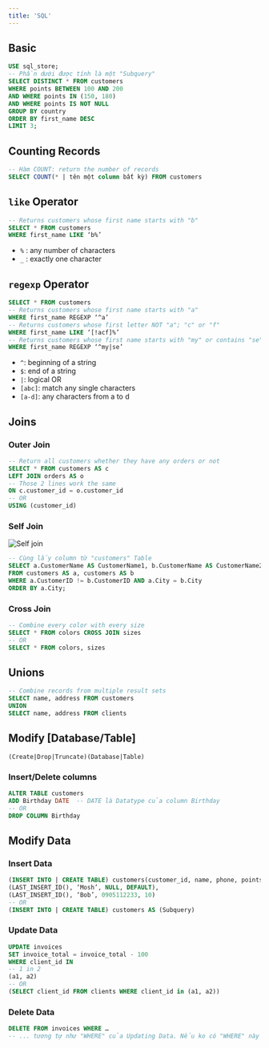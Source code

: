```yaml
---
title: 'SQL'
---
```


## Basic

```sql
USE sql_store;
-- Phần dưới được tính là một "Subquery"
SELECT DISTINCT * FROM customers
WHERE points BETWEEN 100 AND 200
AND WHERE points IN (150, 180)
AND WHERE points IS NOT NULL
GROUP BY country
ORDER BY first_name DESC
LIMIT 3;
```

## Counting Records

```sql
-- Hàm COUNT: return the number of records
SELECT COUNT(* | tên một column bất kỳ) FROM customers
```

## `like` Operator

```sql
-- Returns customers whose first name starts with "b"
SELECT * FROM customers
WHERE first_name LIKE ‘b%’
```

- `%` : any number of characters
- `_` : exactly one character

## `regexp` Operator

```sql
SELECT * FROM customers
-- Returns customers whose first name starts with "a"
WHERE first_name REGEXP ‘^a’
-- Returns customers whose first letter NOT "a"; "c" or "f"
WHERE first_name LIKE ‘[!acf]%’
-- Returns customers whose first name starts with "my" or contains "se":
WHERE first_name REGEXP ‘^my|se’
```

- `^`: beginning of a string
- `$`: end of a string
- `|`: logical OR
- `[abc]`: match any single characters
- `[a-d]`: any characters from a to d

## Joins

### Outer Join

```sql
-- Return all customers whether they have any orders or not
SELECT * FROM customers AS c
LEFT JOIN orders AS o
-- Those 2 lines work the same
ON c.customer_id = o.customer_id
-- OR
USING (customer_id)
```

### Self Join

![Self join](https://i.imgur.com/QnIUPH8.png)

```sql
-- Cùng lấy column từ "customers" Table
SELECT a.CustomerName AS CustomerName1, b.CustomerName AS CustomerName2, a.City
FROM customers AS a, customers AS b
WHERE a.CustomerID != b.CustomerID AND a.City = b.City
ORDER BY a.City;
```

### Cross Join

```sql
-- Combine every color with every size
SELECT * FROM colors CROSS JOIN sizes
-- OR
SELECT * FROM colors, sizes
```

## Unions

```sql
-- Combine records from multiple result sets
SELECT name, address FROM customers
UNION
SELECT name, address FROM clients
```

## Modify [Database/Table]

`(Create|Drop|Truncate)(Database|Table)`

### Insert/Delete columns

```sql
ALTER TABLE customers
ADD Birthday DATE  -- DATE là Datatype của column Birthday
-- OR
DROP COLUMN Birthday
```

## Modify Data

### Insert Data

```sql
(INSERT INTO | CREATE TABLE) customers(customer_id, name, phone, points) VALUES
(LAST_INSERT_ID(), ‘Mosh’, NULL, DEFAULT),
(LAST_INSERT_ID(), ‘Bob’, 0905112233, 10)
-- OR
(INSERT INTO | CREATE TABLE) customers AS (Subquery)
```

### Update Data

```sql
UPDATE invoices
SET invoice_total = invoice_total - 100
WHERE client_id IN
-- 1 in 2
(a1, a2)
-- OR
(SELECT client_id FROM clients WHERE client_id in (a1, a2))
```

### Delete Data

```sql
DELETE FROM invoices WHERE …
-- ... tương tự như "WHERE" của Updating Data. Nếu ko có "WHERE" này thì là xóa hết cả Table "invoices"
```
